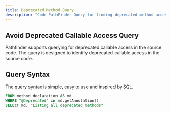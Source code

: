 ```yaml
---
title: Deprecated Method Query
description: "Code PathFinder Query for finding deprecated method access"
---
```



<PostHogLayout>
</PostHogLayout>

## Avoid Deprecated Callable Access Query

Pathfinder supports querying for deprecated callable access in the source code. The query is designed to identify deprecated callable access in the source code.

## Query Syntax

The query syntax is simple, easy to use and inspired by SQL.

```sql
FROM method_declaration AS md
WHERE "@Deprecated" in md.getAnnotation()
SELECT md, "Listing all deprecated methods"
```